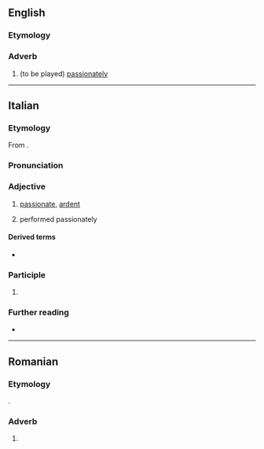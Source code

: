 ==English==

===Etymology===
{{bor|en|it|appassionato}}

===Adverb===
{{en-adv|-}}

# {{lb|en|music}} (to be played) [[passionate]]ly

----

==Italian==

===Etymology===
From {{m|it|appassionare}}.

===Pronunciation===
{{it-pr|appassionàto}}

===Adjective===
{{it-adj}}

# [[passionate]], [[ardent]]
# {{lb|it|music}} performed passionately

====Derived terms====
* {{l|it|appassionatamente}}

===Participle===
{{it-pp}}

# {{past participle of|it|appassionare}}

===Further reading===
* {{R:it:Treccani}}

----

==Romanian==

===Etymology===
{{ubor|ro|it|appassionato}}.

===Adverb===
{{head|ro|adverb}}

# {{l|en|appassionato}}